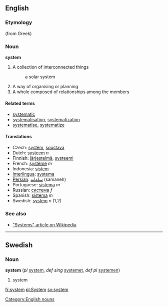 [[Category:English nouns]]
==English==

===Etymology===
(from Greek)

===Noun===
'''system'''

# A collection of interconnected things
#:a solar system
# A way of organising or planning
# A whole composed of relationships among the members
====Related terms====
*[[systematic]]
*[[systematisation]], [[systematization]]
*[[systematise]], [[systematize]]

==== Translations ====
*Czech: [[systém]], [[soustava]]
*Dutch: [[systeem]] ''n''
*Finnish: [[järjestelmä]], [[systeemi]]
*French: [[système]] ''m''
*Indonesia: [[sistem]] 
*[[Interlingua]]: [[systema]]
*[[Persian]]: [[سامانه]] (samaneh)
*Portuguese: [[sistema]] ''m''
*Russian: [[система]] ''f''
*Spanish: [[sistema]] ''m''
*Swedish: [[system#Swedish|system]] ''n'' (1,2)

===See also===
*[http://en.wikipedia.org/wiki/System "Systems" article on Wikipedia]

----
==Swedish==
===Noun===
'''system''' (''pl'' [[system]], ''def sing'' [[systemet]], ''def pl'' [[systemen]])

#system

[[fr:system]]
[[pl:System]]
[[sv:system]]